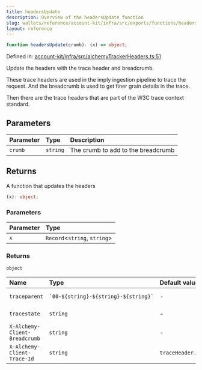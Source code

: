 ```yaml
---
title: headersUpdate
description: Overview of the headersUpdate function
slug: wallets/reference/account-kit/infra/src/exports/functions/headersUpdate
layout: reference
---
```


```ts
function headersUpdate(crumb): (x) => object;
```

Defined in: [account-kit/infra/src/alchemyTrackerHeaders.ts:51](https://github.com/alchemyplatform/aa-sdk/blob/923a52171f7246172caf350853843e6680197da9/account-kit/infra/src/alchemyTrackerHeaders.ts#L51)

Update the headers with the trace header and breadcrumb.

These trace headers are used in the imply ingestion pipeline to trace the request.
And the breadcrumb is used to get finer grain details in the trace.

Then there are the trace headers that are part of the W3C trace context standard.

## Parameters

| Parameter | Type     | Description                        |
| :-------- | :------- | :--------------------------------- |
| `crumb`   | `string` | The crumb to add to the breadcrumb |

## Returns

A function that updates the headers

```ts
(x): object;
```

### Parameters

| Parameter | Type                          |
| :-------- | :---------------------------- |
| `x`       | `Record`\<`string`, `string`> |

### Returns

`object`

| Name                          | Type                                     | Default value          | Defined in                                                                                                                                                                                      |
| :---------------------------- | :--------------------------------------- | :--------------------- | :---------------------------------------------------------------------------------------------------------------------------------------------------------------------------------------------- |
| `traceparent`                 | `` `00-${string}-${string}-${string}` `` | -                      | aa-sdk/core/dist/types/utils/traceHeader.d.ts:65                                                                                                                                                |
| `tracestate`                  | `string`                                 | -                      | aa-sdk/core/dist/types/utils/traceHeader.d.ts:66                                                                                                                                                |
| `X-Alchemy-Client-Breadcrumb` | `string`                                 | -                      | [account-kit/infra/src/alchemyTrackerHeaders.ts:59](https://github.com/alchemyplatform/aa-sdk/blob/923a52171f7246172caf350853843e6680197da9/account-kit/infra/src/alchemyTrackerHeaders.ts#L59) |
| `X-Alchemy-Client-Trace-Id`   | `string`                                 | `traceHeader.parentId` | [account-kit/infra/src/alchemyTrackerHeaders.ts:57](https://github.com/alchemyplatform/aa-sdk/blob/923a52171f7246172caf350853843e6680197da9/account-kit/infra/src/alchemyTrackerHeaders.ts#L57) |
